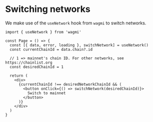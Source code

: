 # Switching networks

We make use of the `useNetwork` hook from `wagmi` to switch networks.

```tsx
import { useNetwork } from 'wagmi'

const Page = () => {
  const [{ data, error, loading }, switchNetwork] = useNetwork()
  const currentChainId = data.chain?.id

  // 1 => mainnet's chain ID. For other networks, see https://chainlist.org
  const desiredChainId = 1

  return (
    <div>
      {currentChainId !== desiredNetworkChainId && (
        <button onClick={() => switchNetwork(desiredChainId)}>
          Switch to mainnet
        </button>
      )}
    </div>
  )
}
```
